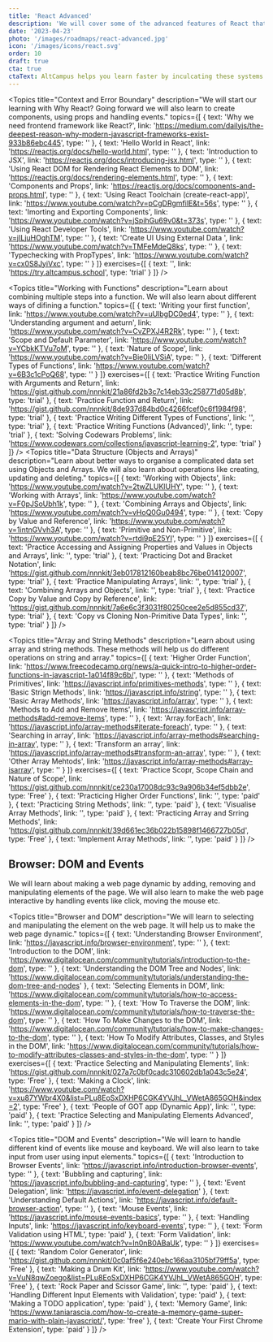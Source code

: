 ```yaml
---
title: 'React Advanced'
description: 'We will cover some of the advanced features of React that can help you create more optimized and organised web applications. We will cover things like Context, Error Boundary, React Hooks etc.'
date: '2023-04-23'
photo: '/images/roadmaps/react-advanced.jpg'
icon: '/images/icons/react.svg'
order: 10
draft: true
cta: true
ctaText: AltCampus helps you learn faster by inculcating these systems as part of the learning model.  🙌
---
```


<Topics
  title="Context and Error Boundary"
  description="We will start our learning with Why React? Going forward we will also learn to create components, using props and handling events."
  topics={[
    {
      text: 'Why we need frontend framework like React?',
      link: 'https://medium.com/dailyjs/the-deepest-reason-why-modern-javascript-frameworks-exist-933b86ebc445',
      type: ''
    },
    {
      text: 'Hello World in React',
      link: 'https://reactjs.org/docs/hello-world.html',
      type: ''
    },
    {
      text: 'Introduction to JSX',
      link: 'https://reactjs.org/docs/introducing-jsx.html',
      type: ''
    },
    {
      text: 'Using React DOM for Rendering React Elements to DOM',
      link: 'https://reactjs.org/docs/rendering-elements.html',
      type: ''
    },
    {
      text: 'Components and Props',
      link: 'https://reactjs.org/docs/components-and-props.html',
      type: ''
    },
    {
      text: 'Using React Toolchain (create-react-app)',
      link: 'https://www.youtube.com/watch?v=pCgDRgmfilE&t=56s',
      type: ''
    },
    {
      text: 'Imorting and Exporting Components',
      link: 'https://www.youtube.com/watch?v=jSpihGu69v0&t=373s',
      type: ''
    },
    {
      text: 'Using React Developer Tools',
      link: 'https://www.youtube.com/watch?v=jILjuHOghTM',
      type: ''
    },
    {
      text: 'Create UI Using External Data ',
      link: 'https://www.youtube.com/watch?v=TMFeMdeQ8ks',
      type: ''
    },
    {
      text: 'Typechecking with PropTypes',
      link: 'https://www.youtube.com/watch?v=cx0S8JyiVxc',
      type: ''
    }
  ]}
  exercises={[
    {
      text: '',
      link: 'https://try.altcampus.school',
      type: 'trial'
    }
  ]}
/>

<Topics
  title="Working with Functions"
  description="Learn about combining multiple steps into a function. We will also learn about different ways of difining a function."
  topics={[
    {
      text: 'Writing your first function',
      link: 'https://www.youtube.com/watch?v=uUlbgDC0ed4',
      type: ''
    },
    {
      text: 'Understanding argument and aeturn',
      link: 'https://www.youtube.com/watch?v=CvZPXJ4R2Rk',
      type: ''
    },
    {
      text: 'Scope and Default Parameter',
      link: 'https://www.youtube.com/watch?v=YCbkKTVu7oM',
      type: ''
    },
    {
      text: 'Nature of Scope',
      link: 'https://www.youtube.com/watch?v=Bie0IiLVSiA',
      type: ''
    },
    {
      text: 'Different Types of Functions',
      link: 'https://www.youtube.com/watch?v=6B3c1cPoQ68',
      type: ''
    }
  ]}
  exercises={[
    {
      text: 'Practice Writing Function with Arguments and Return',
      link: 'https://gist.github.com/nnnkit/21a86fd2b3c7c14eb33c258771d05d8b',
      type: 'trial'
    },
    {
      text: 'Practice Function and Return',
      link: 'https://gist.github.com/nnnkit/8de937d84bd0c4266fcef0c6f1984f98',
      type: 'trial'
    },
    {
      text: 'Practice Writing Different Types of Functions',
      link: '',
      type: 'trial'
    },
    {
      text: 'Practice Writing Functions (Advanced)',
      link: '',
      type: 'trial'
    },
    {
      text: 'Solving Codewars Problems',
      link: 'https://www.codewars.com/collections/javascript-learning-2',
      type: 'trial'
    }
  ]}
/>
<Topics
  title="Data Structure (Objects and Arrays)"
  description="Learn about better ways to organise a complicated data set using Objects and Arrays. We will also learn about operations like creating, updating and deleting."
  topics={[
    {
      text: 'Working with Objects',
      link: 'https://www.youtube.com/watch?v=2twZLUKlUHY',
      type: ''
    },
    {
      text: 'Working with Arrays',
      link: 'https://www.youtube.com/watch?v=F0pJSoUbh1k',
      type: ''
    },
    {
      text: 'Combining Arrays and Objects',
      link: 'https://www.youtube.com/watch?v=vHoQ0Gu0494',
      type: ''
    },
    {
      text: 'Copy by Value and Reference',
      link: 'https://www.youtube.com/watch?v=1intnGVvh3A',
      type: ''
    },
    {
      text: 'Primitive and Non-Primitive',
      link: 'https://www.youtube.com/watch?v=rtdi9pE25YI',
      type: ''
    }
  ]}
  exercises={[
    {
      text: 'Practice Accessing and Assigning Properties and Values in Objects and Arrays',
      link: '',
      type: 'trial'
    },
    {
      text: 'Practicing Dot and Bracket Notation',
      link: 'https://gist.github.com/nnnkit/3eb017812160beab8bc76be014120007',
      type: 'trial'
    },
    {
      text: 'Practice Manipulating Arrays',
      link: '',
      type: 'trial'
    },
    {
      text: 'Combining Arrays and Objects',
      link: '',
      type: 'trial'
    },
    {
      text: 'Practice Copy by Value and Copy by Reference',
      link: 'https://gist.github.com/nnnkit/7a6e6c3f3031f80250cee2e5d855cd37',
      type: 'trial'
    },
    {
      text: 'Copy vs Cloning Non-Primitive Data Types',
      link: '',
      type: 'trial'
    }
  ]}
/>

<Topics
  title="Array and String Methods"
  description="Learn about using array and string methods. These methods will help us do different operations on string and array."
  topics={[
    {
      text: 'Higher Order Function',
      link: 'https://www.freecodecamp.org/news/a-quick-intro-to-higher-order-functions-in-javascript-1a014f89c6b/',
      type: ''
    },
    {
      text: 'Methods of Primitives',
      link: 'https://javascript.info/primitives-methods',
      type: ''
    },
    {
      text: 'Basic Strign Methods',
      link: 'https://javascript.info/string',
      type: ''
    },
    {
      text: 'Basic Array Methods',
      link: 'https://javascript.info/array',
      type: ''
    },
    {
      text: 'Methods to Add and Remove Items',
      link: 'https://javascript.info/array-methods#add-remove-items',
      type: ''
    },
    {
      text: 'Array.forEach',
      link: 'https://javascript.info/array-methods#iterate-foreach',
      type: ''
    },
    {
      text: 'Searching in array',
      link: 'https://javascript.info/array-methods#searching-in-array',
      type: ''
    },
    {
      text: 'Transform an array',
      link: 'https://javascript.info/array-methods#transform-an-array',
      type: ''
    },
    {
      text: 'Other Array Mehtods',
      link: 'https://javascript.info/array-methods#array-isarray',
      type: ''
    }
  ]}
  exercises={[
    {
      text: 'Practice Scopr, Scope Chain and Nature of Scope',
      link: 'https://gist.github.com/nnnkit/ce230a17008dc93c9a906b34ef5dbb2e',
      type: 'Free'
    },
    {
      text: 'Practicing Higher Order Functions',
      link: '',
      type: 'paid'
    },
    {
      text: 'Practicing String Methods',
      link: '',
      type: 'paid'
    },
    {
      text: 'Visualise Array Methods',
      link: '',
      type: 'paid'
    },
    {
      text: 'Practicing Array and Srring Methods',
      link: 'https://gist.github.com/nnnkit/39d661ec36b022b15898f1466727b05d',
      type: 'Free'
    },
    {
      text: 'Implement Array Methods',
      link: '',
      type: 'paid'
    }
  ]}
/>

## Browser: DOM and Events

We will learn about making a web page dynamic by adding, removing and manipulating elements of the page. We will also learn to make the web page interactive by handling events like click, moving the mouse etc.

<Topics
  title="Browser and DOM"
  description="We will learn to selecting and manipulating the element on the web page. It will help us to make the web page dynamic."
  topics={[
    {
      text: 'Understanding Browser Environment',
      link: 'https://javascript.info/browser-environment',
      type: ''
    },
    {
      text: 'Introduction to the DOM',
      link: 'https://www.digitalocean.com/community/tutorials/introduction-to-the-dom',
      type: ''
    },
    {
      text: 'Understanding the DOM Tree and Nodes',
      link: 'https://www.digitalocean.com/community/tutorials/understanding-the-dom-tree-and-nodes'
    },
    {
      text: 'Selecting Elements in DOM',
      link: 'https://www.digitalocean.com/community/tutorials/how-to-access-elements-in-the-dom',
      type: ''
    },
    {
      text: 'How To Traverse the DOM',
      link: 'https://www.digitalocean.com/community/tutorials/how-to-traverse-the-dom',
      type: ''
    },
    {
      text: 'How To Make Changes to the DOM',
      link: 'https://www.digitalocean.com/community/tutorials/how-to-make-changes-to-the-dom',
      type: ''
    },
    {
      text: 'How To Modify Attributes, Classes, and Styles in the DOM',
      link: 'https://www.digitalocean.com/community/tutorials/how-to-modify-attributes-classes-and-styles-in-the-dom',
      type: ''
    }
  ]}
  exercises={[
    {
      text: 'Practice Selecting and Manipulating Elements',
      link: 'https://gist.github.com/nnnkit/027a7c0bf0cadc310602db1a043c5e24',
      type: 'Free'
    },
    {
      text: 'Making a Clock',
      link: 'https://www.youtube.com/watch?v=xu87YWbr4X0&list=PLu8EoSxDXHP6CGK4YVJhL_VWetA865GOH&index=2',
      type: 'Free'
    },
    {
      text: 'People of GOT app (Dynamic App)',
      link: '',
      type: 'paid'
    },
    {
      text: 'Practice Selecting and Manipulating Elements Advanced',
      link: '',
      type: 'paid'
    }
  ]}
/>

<Topics
  title="DOM and Events"
  description="We will learn to handle different kind of events like mouse and keyboard. We will also learn to take input from user using input elements."
  topics={[
    {
      text: 'Introduction to Browser Events',
      link: 'https://javascript.info/introduction-browser-events',
      type: ''
    },
    {
      text: 'Bubbling and capturing',
      link: 'https://javascript.info/bubbling-and-capturing',
      type: ''
    },
    {
      text: 'Event Delegation',
      link: 'https://javascript.info/event-delegation'
    },
    {
      text: 'Understanding Default Actions',
      link: 'https://javascript.info/default-browser-action',
      type: ''
    },
    {
      text: 'Mouse Events',
      link: 'https://javascript.info/mouse-events-basics',
      type: ''
    },
    {
      text: 'Handling Inputs',
      link: 'https://javascript.info/keyboard-events',
      type: ''
    },
    {
      text: 'Form Validation using HTML',
      type: 'paid'
    },
    {
      text: 'Form Validation',
      link: 'https://www.youtube.com/watch?v=In0nB0ABaUk',
      type: ''
    }
  ]}
  exercises={[
    {
      text: 'Random Color Generator',
      link: 'https://gist.github.com/nnnkit/0c0af5f6e240ebc166aa3105bf79ff5a',
      type: 'Free'
    },
    {
      text: 'Making a Drum Kit',
      link: 'https://www.youtube.com/watch?v=VuN8qwZoego&list=PLu8EoSxDXHP6CGK4YVJhL_VWetA865GOH',
      type: 'Free'
    },
    {
      text: 'Rock Paper and Scissor Game',
      link: '',
      type: 'paid'
    },
    {
      text: 'Handling Different Input Elements with Validation',
      type: 'paid'
    },
    {
      text: 'Making a TODO application',
      type: 'paid'
    },
    {
      text: 'Memory Game',
      link: 'https://www.taniarascia.com/how-to-create-a-memory-game-super-mario-with-plain-javascript/',
      type: 'free'
    },
    {
      text: 'Create Your First Chrome Extension',
      type: 'paid'
    }
  ]}
/>
